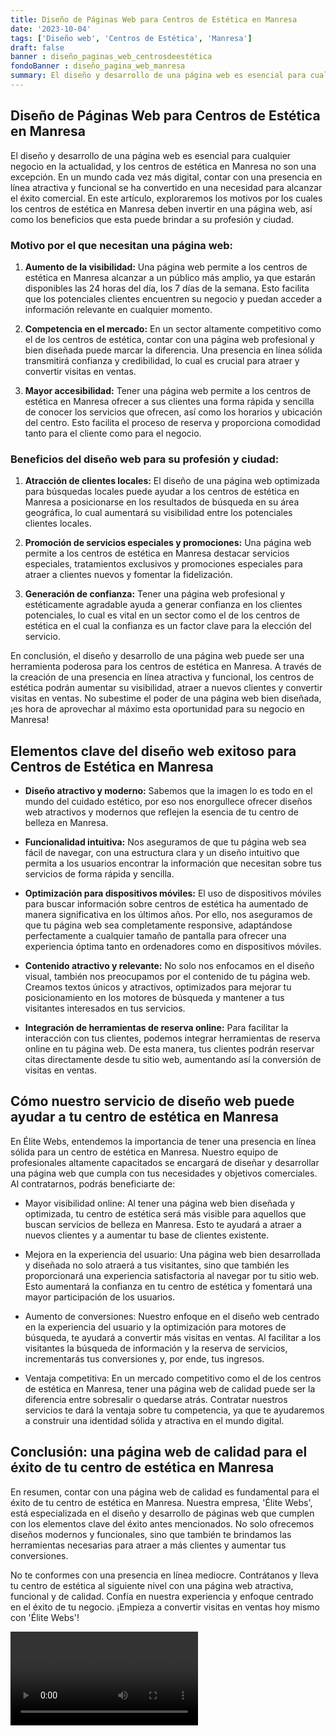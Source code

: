 ```yaml
---
title: Diseño de Páginas Web para Centros de Estética en Manresa
date: '2023-10-04'
tags: ['Diseño web', 'Centros de Estética', 'Manresa']
draft: false
banner : diseño_paginas_web_centrosdeestética
fondoBanner : diseño_pagina_web_manresa
summary: El diseño y desarrollo de una página web es esencial para cualquier negocio en la actualidad, y los centros de estética en Manresa no son una excepción. En un mundo cada vez más digital, contar con una presencia en línea atractiva y funcional se ha convertido en una necesidad para alcanzar el éxito comercial. En este artículo, exploraremos los motivos por los cuales los centros de estética en Manresa deben invertir en una página web, así como los beneficios que esta puede brindar a su profesión y ciudad.
---
```


## Diseño de Páginas Web para Centros de Estética en Manresa

El diseño y desarrollo de una página web es esencial para cualquier negocio en la actualidad, y los centros de estética en Manresa no son una excepción. En un mundo cada vez más digital, contar con una presencia en línea atractiva y funcional se ha convertido en una necesidad para alcanzar el éxito comercial. En este artículo, exploraremos los motivos por los cuales los centros de estética en Manresa deben invertir en una página web, así como los beneficios que esta puede brindar a su profesión y ciudad.

### Motivo por el que necesitan una página web:

1. **Aumento de la visibilidad:** Una página web permite a los centros de estética en Manresa alcanzar a un público más amplio, ya que estarán disponibles las 24 horas del día, los 7 días de la semana. Esto facilita que los potenciales clientes encuentren su negocio y puedan acceder a información relevante en cualquier momento.

2. **Competencia en el mercado:** En un sector altamente competitivo como el de los centros de estética, contar con una página web profesional y bien diseñada puede marcar la diferencia. Una presencia en línea sólida transmitirá confianza y credibilidad, lo cual es crucial para atraer y convertir visitas en ventas.

3. **Mayor accesibilidad:** Tener una página web permite a los centros de estética en Manresa ofrecer a sus clientes una forma rápida y sencilla de conocer los servicios que ofrecen, así como los horarios y ubicación del centro. Esto facilita el proceso de reserva y proporciona comodidad tanto para el cliente como para el negocio.

### Beneficios del diseño web para su profesión y ciudad:

1. **Atracción de clientes locales:** El diseño de una página web optimizada para búsquedas locales puede ayudar a los centros de estética en Manresa a posicionarse en los resultados de búsqueda en su área geográfica, lo cual aumentará su visibilidad entre los potenciales clientes locales.

2. **Promoción de servicios especiales y promociones:** Una página web permite a los centros de estética en Manresa destacar servicios especiales, tratamientos exclusivos y promociones especiales para atraer a clientes nuevos y fomentar la fidelización.

3. **Generación de confianza:** Tener una página web profesional y estéticamente agradable ayuda a generar confianza en los clientes potenciales, lo cual es vital en un sector como el de los centros de estética en el cual la confianza es un factor clave para la elección del servicio.

En conclusión, el diseño y desarrollo de una página web puede ser una herramienta poderosa para los centros de estética en Manresa. A través de la creación de una presencia en línea atractiva y funcional, los centros de estética podrán aumentar su visibilidad, atraer a nuevos clientes y convertir visitas en ventas. No subestime el poder de una página web bien diseñada, ¡es hora de aprovechar al máximo esta oportunidad para su negocio en Manresa!

<GifSeo />

<Cta />

## Elementos clave del diseño web exitoso para Centros de Estética en Manresa

- **Diseño atractivo y moderno:** Sabemos que la imagen lo es todo en el mundo del cuidado estético, por eso nos enorgullece ofrecer diseños web atractivos y modernos que reflejen la esencia de tu centro de belleza en Manresa.

- **Funcionalidad intuitiva:** Nos aseguramos de que tu página web sea fácil de navegar, con una estructura clara y un diseño intuitivo que permita a los usuarios encontrar la información que necesitan sobre tus servicios de forma rápida y sencilla.

- **Optimización para dispositivos móviles:** El uso de dispositivos móviles para buscar información sobre centros de estética ha aumentado de manera significativa en los últimos años. Por ello, nos aseguramos de que tu página web sea completamente responsive, adaptándose perfectamente a cualquier tamaño de pantalla para ofrecer una experiencia óptima tanto en ordenadores como en dispositivos móviles.

- **Contenido atractivo y relevante:** No solo nos enfocamos en el diseño visual, también nos preocupamos por el contenido de tu página web. Creamos textos únicos y atractivos, optimizados para mejorar tu posicionamiento en los motores de búsqueda y mantener a tus visitantes interesados en tus servicios.

- **Integración de herramientas de reserva online:** Para facilitar la interacción con tus clientes, podemos integrar herramientas de reserva online en tu página web. De esta manera, tus clientes podrán reservar citas directamente desde tu sitio web, aumentando así la conversión de visitas en ventas.

## Cómo nuestro servicio de diseño web puede ayudar a tu centro de estética en Manresa

En Élite Webs, entendemos la importancia de tener una presencia en línea sólida para un centro de estética en Manresa. Nuestro equipo de profesionales altamente capacitados se encargará de diseñar y desarrollar una página web que cumpla con tus necesidades y objetivos comerciales. Al contratarnos, podrás beneficiarte de:

- Mayor visibilidad online: Al tener una página web bien diseñada y optimizada, tu centro de estética será más visible para aquellos que buscan servicios de belleza en Manresa. Esto te ayudará a atraer a nuevos clientes y a aumentar tu base de clientes existente.

- Mejora en la experiencia del usuario: Una página web bien desarrollada y diseñada no solo atraerá a tus visitantes, sino que también les proporcionará una experiencia satisfactoria al navegar por tu sitio web. Esto aumentará la confianza en tu centro de estética y fomentará una mayor participación de los usuarios.

- Aumento de conversiones: Nuestro enfoque en el diseño web centrado en la experiencia del usuario y la optimización para motores de búsqueda, te ayudará a convertir más visitas en ventas. Al facilitar a los visitantes la búsqueda de información y la reserva de servicios, incrementarás tus conversiones y, por ende, tus ingresos.

- Ventaja competitiva: En un mercado competitivo como el de los centros de estética en Manresa, tener una página web de calidad puede ser la diferencia entre sobresalir o quedarse atrás. Contratar nuestros servicios te dará la ventaja sobre tu competencia, ya que te ayudaremos a construir una identidad sólida y atractiva en el mundo digital.

## Conclusión: una página web de calidad para el éxito de tu centro de estética en Manresa

En resumen, contar con una página web de calidad es fundamental para el éxito de tu centro de estética en Manresa. Nuestra empresa, 'Élite Webs', está especializada en el diseño y desarrollo de páginas web que cumplen con los elementos clave del éxito antes mencionados. No solo ofrecemos diseños modernos y funcionales, sino que también te brindamos las herramientas necesarias para atraer a más clientes y aumentar tus conversiones.

No te conformes con una presencia en línea mediocre. Contrátanos y lleva tu centro de estética al siguiente nivel con una página web atractiva, funcional y de calidad. Confía en nuestra experiencia y enfoque centrado en el éxito de tu negocio. ¡Empieza a convertir visitas en ventas hoy mismo con 'Élite Webs'!

<Video />

<CtaBot job='Centros de Estética' city='Manresa'/>

<Gmaps query='Manresa+españa+maps' />
